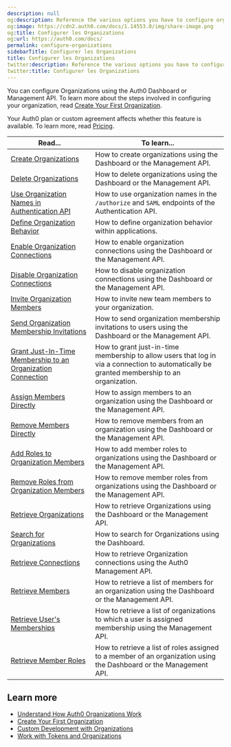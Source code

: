 ```yaml
---
description: null
og:description: Reference the various options you have to configure organizations.
og:image: https://cdn2.auth0.com/docs/1.14553.0/img/share-image.png
og:title: Configurer les Organizations
og:url: https://auth0.com/docs/
permalink: configure-organizations
sidebarTitle: Configurer les Organizations
title: Configurer les Organizations
twitter:description: Reference the various options you have to configure organizations.
twitter:title: Configurer les Organizations
---
```


You can configure Organizations using the <Tooltip tip="Auth0 Dashboard: Auth0's main product to configure your services." cta="View Glossary" href="/docs/glossary?term=Auth0+Dashboard">Auth0 Dashboard</Tooltip> or <Tooltip tip="Auth0 Dashboard: Auth0's main product to configure your services." cta="View Glossary" href="/docs/glossary?term=Management+API">Management API</Tooltip>. To learn more about the steps involved in configuring your organization, read [Create Your First Organization](/docs/manage-users/organizations/create-first-organization).

<Card title="Availability varies by Auth0 plan">

Your Auth0 plan or custom agreement affects whether this feature is available. To learn more, read [Pricing](https://auth0.com/pricing).

</Card>

| **Read...** | **To learn...** |
| --- | --- |
| [Create Organizations](/docs/manage-users/organizations/configure-organizations/create-organizations) | How to create organizations using the Dashboard or the Management API. |
| [Delete Organizations](/docs/manage-users/organizations/configure-organizations/delete-organizations) | How to delete organizations using the Dashboard or the Management API. |
| [Use Organization Names in Authentication API](/docs/manage-users/organizations/configure-organizations/use-org-name-authentication-api) | How to use organization names in the `/authorize` and `SAML` endpoints of the Authentication API. |
| [Define Organization Behavior](/docs/manage-users/organizations/configure-organizations/define-organization-behavior) | How to define organization behavior within applications. |
| [Enable Organization Connections](/docs/manage-users/organizations/configure-organizations/enable-connections) | How to enable organization connections using the Dashboard or the Management API. |
| [Disable Organization Connections](/docs/manage-users/organizations/configure-organizations/disable-connections) | How to disable organization connections using the Dashboard or the Management API. |
| [Invite Organization Members](/docs/manage-users/organizations/configure-organizations/invite-members) | How to invite new team members to your organization. |
| [Send Organization Membership Invitations](/docs/manage-users/organizations/configure-organizations/send-membership-invitations) | How to send organization membership invitations to users using the Dashboard or the Management API. |
| [Grant Just-In-Time Membership to an Organization Connection](/docs/manage-users/organizations/configure-organizations/grant-just-in-time-membership) | How to grant just-in-time membership to allow users that log in via a connection to automatically be granted membership to an organization. |
| [Assign Members Directly](/docs/manage-users/organizations/configure-organizations/assign-members) | How to assign members to an organization using the Dashboard or the Management API. |
| [Remove Members Directly](/docs/manage-users/organizations/configure-organizations/remove-members) | How to remove members from an organization using the Dashboard or the Management API. |
| [Add Roles to Organization Members](/docs/manage-users/organizations/configure-organizations/add-member-roles) | How to add member roles to organizations using the Dashboard or the Management API. |
| [Remove Roles from Organization Members](/docs/manage-users/organizations/configure-organizations/remove-member-roles) | How to remove member roles from organizations using the Dashboard or the Management API. |
| [Retrieve Organizations](/docs/manage-users/organizations/configure-organizations/retrieve-organizations) | How to retrieve Organizations using the Dashboard or the Management API. |
| [Search for Organizations](/docs/manage-users/organizations/configure-organizations/search-for-organizations) | How to search for Organizations using the Dashboard. |
| [Retrieve Connections](/docs/manage-users/organizations/configure-organizations/retrieve-connections) | How to retrieve Organization connections using the Auth0 Management API. |
| [Retrieve Members](/docs/manage-users/organizations/configure-organizations/retrieve-members) | How to retrieve a list of members for an organization using the Dashboard or the Management API. |
| [Retrieve User's Memberships](/docs/manage-users/organizations/configure-organizations/retrieve-user-membership) | How to retrieve a list of organizations to which a user is assigned membership using the Management API. |
| [Retrieve Member Roles](/docs/manage-users/organizations/configure-organizations/retrieve-member-roles) | How to retrieve a list of roles assigned to a member of an organization using the Dashboard or the Management API. |

## Learn more

* [Understand How Auth0 Organizations Work](/docs/manage-users/organizations/organizations-overview)
* [Create Your First Organization](/docs/manage-users/organizations/create-first-organization)
* [Custom Development with Organizations](/docs/manage-users/organizations/custom-development)
* [Work with Tokens and Organizations](/docs/manage-users/organizations/using-tokens)